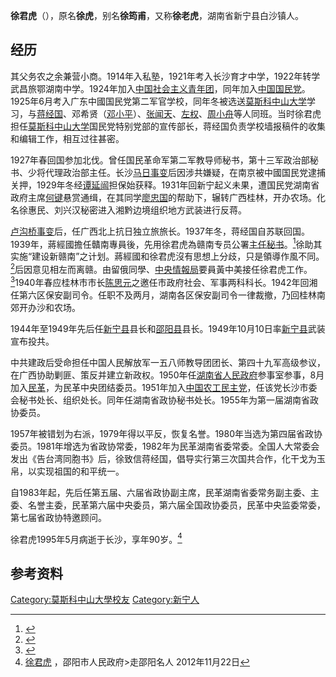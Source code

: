 {{refimprove|time=2014-12-05T06:47:00+00:00}}
'''徐君虎'''（{{bd|1906年|8月25日|1995年|5月}}），原名'''徐虎'''，别名'''徐筠甫'''，又称'''徐老虎'''，湖南省新宁县白沙镇人。
==经历==
其父务农之余兼营小商。1914年入私塾，1921年考入长沙育才中学，1922年转学武昌旅鄂湖南中学。1924年加入[[中国社会主义青年团|中国社会主义青年团]]，同年加入[[中国国民党|中国国民党]]。1925年6月考入广东中國国民党第二军官学校，同年冬被选送[[莫斯科中山大学|莫斯科中山大学]]学习，与[[蒋经国|蒋经国]]、邓希贤（[[邓小平|邓小平]]）、[[张闻天|张闻天]]、[[左权|左权]]、[[周小舟|周小舟]]等人同班。当时徐君虎担任[[莫斯科中山大学|莫斯科中山大学]]国民党特别党部的宣传部长，蒋经国负责学校墙报稿件的收集和编辑工作，相互过往甚密。

1927年春回国参加北伐。曾任国民革命军第二军教导师秘书，第十三军政治部秘书、少将代理政治部主任。长沙[[马日事变|马日事变]]后因涉共嫌疑，在南京被中國国民党逮捕关押，1929年冬经[[谭延闿|谭延闿]]担保始获释。1931年回新宁起义未果，遭国民党湖南省政府主席[[何键|何键]]悬赏通缉，在其同学[[廖忠国|廖忠国]]的帮助下，辗转广西桂林，开办农场。化名徐惠民、刘兴汉秘密进入湘黔边境组织地方武装进行反蒋。

[[卢沟桥事变|卢沟桥事变]]后，任广西北上抗日独立旅旅长。1937年冬，蒋经国自苏联回国。1939年，蔣經國擔任贛南專員後，先用徐君虎為赣南专员公署[[主任秘书|主任秘书]]。<ref>{{cite book|author=蔣經國|others=漆高儒|title=《蔣經國的一生》|date=1991-03-31|publisher=傳記文學出版社|location=台北|isbn=9578506074|quote=這位留俄同學和經國先生相處並不愉快，這個人缺少親和力，處事很操切，不是幕僚人才}}</ref>{{rp|228}}徐助其实施“建设新赣南”之计划。蔣經國和徐君虎沒有思想上分歧，只是領導作風不同。<ref>{{cite book|author=蔣經國|others=漆高儒|title=《蔣經國的一生》|date=1991-03-31|publisher=傳記文學出版社|location=台北|isbn=9578506074|quote=徐君虎因為和他（蔣經國）是同學，難免對部屬盛氣凌人}}</ref>{{rp|228}}后因意见相左而离赣。由留俄同學、[[中央情報局|中央情報局]]要員黃中美接任徐君虎工作。<ref>{{cite book|author=蔣經國|others=漆高儒|title=《蔣經國的一生》|date=1991-03-31|publisher=傳記文學出版社|location=台北|isbn=9578506074}}</ref>{{rp|228}}1940年春应桂林市市长[[陈思元|陈思元]]之邀任市政府社会、军事两科科长。1942年回湘任第六区保安副司令。任职不及两月，湖南各区保安副司令一律裁撤，乃回桂林南郊开办沙和农场。

1944年至1949年先后任[[新宁县|新宁县]]县长和[[邵阳县|邵阳县]]县长。1949年10月10日率[[新宁县|新宁县]]武装宣布投共。

中共建政后受命担任中国人民解放军一五八师教导团团长、第四十九军高级参议，在广西协助剿匪、策反并建立新政权。1950年任[[湖南省人民政府|湖南省人民政府]]参事室参事，8月加入[[民革|民革]]，为民革中央团结委员。1951年加入[[中国农工民主党|中国农工民主党]]，任该党长沙市委会秘书处长、组织处长。同年任湖南省政协秘书处长。1955年为第一届湖南省政协委员。

1957年被错划为右派，1979年得以平反，恢复名誉。1980年当选为第四届省政协委员。1981年增选为省政协常委，1982年为民革湖南省委常委。全国人大常委会发出《告台湾同胞书》后，徐致信蒋经国，倡导实行第三次国共合作，化干戈为玉帛，以实现祖国的和平统一。

自1983年起，先后任第五届、六届省政协副主席，民革湖南省委常务副主委、主委、名誉主委，民革第六届中央委员，第六届全国政协委员，民革中央监委常委，第七届省政协特邀顾问。

徐君虎1995年5月病逝于长沙，享年90岁。<ref>[http://www.shaoyang.gov.cn/Item.aspx?id=14348 徐君虎] {{Wayback|url=http://www.shaoyang.gov.cn/Item.aspx?id=14348 |date=20160305173548 }}，邵阳市人民政府>走邵阳名人 2012年11月22日</ref>

==参考资料==
{{reflist}}


[[Category:莫斯科中山大學校友|Category:莫斯科中山大學校友]]
[[Category:新宁人|Category:新宁人]]